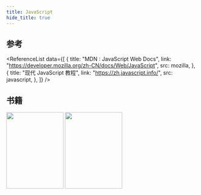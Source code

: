 ```yaml
---
title: JavaScript
hide_title: true
---
```



<FeatureIcon src={javascript} title="JavaScript" />
<LinkList
  data={[
    {
      title: "代码规范",
      link: "/docs/javascript/code-specification",
      src: javascript,
    },
    { title: "变量", link: "/docs/javascript/variable", src: javascript },
    {
      title: "数据类型",
      link: "/docs/javascript/data-type",
      src: javascript,
    },
    {
      title: "运算符和表达式",
      link: "/docs/javascript/operators-and-expressions",
      src: javascript,
    },
    {
      title: "引用类型",
      link: "/docs/javascript/reference-types",
      src: javascript,
    },
    {
      title: "解决方案",
      link: "/docs/javascript/solutions",
      src: javascript,
    },
  ]}
/>

## 参考

<ReferenceList
  data={[
    {
      title: "MDN : JavaScript Web Docs",
      link: "https://developer.mozilla.org/zh-CN/docs/Web/JavaScript",
      src: mozilla,
    },
    {
      title: "现代 JavaScript 教程",
      link: "https://zh.javascript.info/",
      src: javascript,
    },
  ]}
/>

## 书籍

<!-- TODO - Create a component named BookList -->

<div style={{ display: "flex", gap: 12 }}>
  <img
    style={{ boxShadow: "3px 3px 6px -3px black" }}
    height="200"
    width="150"
    src={javascriptRedBook}
  />
  <img
    style={{ boxShadow: "3px 3px 6px -3px black" }}
    height="200"
    width="150"
    src={eloquentJavascript}
  />
</div>
